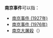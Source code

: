 '''南京事件'''可以指：

* [[南京事件_(1927年)|南京事件 (1927年)]]
* [[南京事件_(1976年)|南京事件 (1976年)]]
* [[南京大屠殺|南京大屠殺]]（{{lang-ja|南京事件}}）

{{Disambiguation|Cat=四字中国事件消歧义}}
